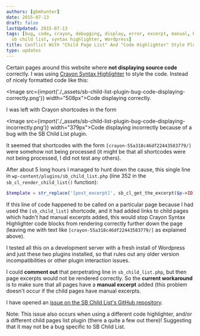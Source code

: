 ```yaml
---
authors: [gbmhunter]
date: 2015-07-13
draft: false
lastUpdated: 2015-07-13
tags: [bug, code, crayon, debugging, display, error, excerpt, manual, PHP, plugin,
  sb child list, syntax highlighter, Wordpress]
title: Conflict With "Child Page List" And "Code Highlighter" Style Plugins
type: updates
---
```


Certain pages around this website where **not displaying source code** correctly. I was using [Crayon Syntax Highlighter](https://wordpress.org/plugins/crayon-syntax-highlighter/) to style the code. Instead of nicely formatted code like this:

<Image src={import('./_assets/sb-child-list-plugin-bug-code-displaying-correctly.png')} width="508px">Code displaying correctly.</Image>

I was left with Crayon shortcodes in the form

<Image src={import('./_assets/sb-child-list-plugin-bug-code-displaying-incorrectly.png')} width="379px">Code displaying incorrectly because of a bug with the SB Child List plugin.</Image>

It seemed that shortcodes with the form `[crayon-55a318c46df22443583779/]` were somehow not being processed (it might be that all shortcodes were not being processed, I did not test any others).

After about 5 long hours I managed to hunt down the cause, this single line in `wp-content/plugins/sb_child_list.php` (line 352 in the `sb_cl_render_child_list()` function):

```php
$template = str_replace('[post_excerpt]', sb_cl_get_the_excerpt($p->ID), $template);
```

If this line of code happened to be called on a particular page because I had used the `[sb_child_list]` shortcode, and it had added links to child pages which hadn't had manual excerpts added, this would stop Crayon Syntax Highlighter code blocks from rendering correctly further down the page (leaving me with text like `[crayon-55a318c46df22443583779/]` as explained above).

I tested all this on a development server with a fresh install of Wordpress and just these two plugins installed, so that rules out any older version incompatibilities or other plugin interaction issues.

I could **comment out** that perpetrating line in `sb_child_list.php`, but then page excerpts would not be rendered correctly. So the **current workaround** is to make sure that all pages have a **manual excerpt** added (this problem doesn't occur if the child pages have manual excerpts.

I have opened an [issue on the SB Child List's GitHub repository](https://github.com/aramk/crayon-syntax-highlighter/issues/269).

Note: This issue also occurs when using a different code highlighter, and/or a different child pages list plugin (there a quite a few out there)! Suggesting that it may not be a bug specific to SB Child List.
